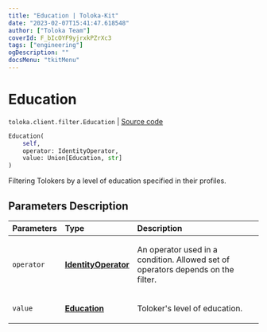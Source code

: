```yaml
---
title: "Education | Toloka-Kit"
date: "2023-02-07T15:41:47.618548"
author: ["Toloka Team"]
coverId: F_bIcOYF9yjrxkPZrXc3
tags: ["engineering"]
ogDescription: ""
docsMenu: "tkitMenu"
---
```


# Education
`toloka.client.filter.Education` | [Source code](https://github.com/Toloka/toloka-kit/blob/v1.1.3/src/client/filter.py#L292)

```python
Education(
    self,
    operator: IdentityOperator,
    value: Union[Education, str]
)
```

Filtering Tolokers by a level of education specified in their profiles.

## Parameters Description

| Parameters | Type | Description |
| :----------| :----| :-----------|
`operator`|**[IdentityOperator](/docs-new/toloka-kit/reference/toloka.client.primitives.operators.IdentityOperator)**|<p>An operator used in a condition. Allowed set of operators depends on the filter.</p>
`value`|**[Education](/docs-new/toloka-kit/reference/toloka.client.filter.Education.Education)**|<p>Toloker&#x27;s level of education.</p>
